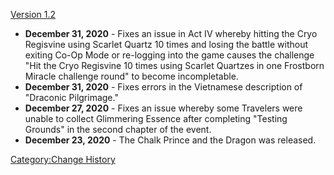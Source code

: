 [[Version 1.2]]
*'''December 31, 2020''' - Fixes an issue in Act IV whereby hitting the Cryo Regisvine using Scarlet Quartz 10 times and losing the battle without exiting Co-Op Mode or re-logging into the game causes the challenge "Hit the Cryo Regisvine 10 times using Scarlet Quartzes in one Frostborn Miracle challenge round" to become incompletable.
*'''December 31, 2020''' - Fixes errors in the Vietnamese description of "Draconic Pilgrimage."
*'''December 27, 2020''' - Fixes an issue whereby some Travelers were unable to collect Glimmering Essence after completing "Testing Grounds" in the second chapter of the event.
*'''December 23, 2020''' - The Chalk Prince and the Dragon was released.
<noinclude>[[Category:Change History]]</noinclude>
